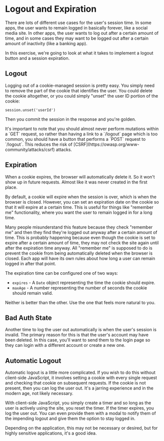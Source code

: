 # Logout and Expiration

<EpicVideo url="https://www.epicweb.dev/workshops/authentication-strategies-and-implementation/logout/intro-to-logout" />

There are lots of different use cases for the user's session time. In some apps,
the user wants to remain logged in basically forever, like a social media site.
In other apps, the user wants to log out after a certain amount of time, and in
some cases they may want to be logged out after a certain amount of inactivity
(like a banking app).

In this exercise, we're going to look at what it takes to implement a logout
button and a session expiration.

## Logout

Logging out of a cookie-managed session is pretty easy. You simply need to
remove the part of the cookie that identifies the user. You could delete the
cookie altogether, or you could simply "unset" the user ID portion of the
cookie:

```tsx
session.unset('userId')
```

Then you commit the session in the response and you're golden.

<callout-warning>
	It's important to note that you should almost never perform mutations within a
	`GET` request, so rather than having a link to a `/logout` page which is too
	common, you should have a button that performs a `POST` request to `/logout`.
	This reduces the risk of [CSRF](https://owasp.org/www-community/attacks/csrf)
	attacks.
</callout-warning>

## Expiration

When a cookie expires, the browser will automatically delete it. So it won't
show up in future requests. Almost like it was never created in the first place.

By default, a cookie will expire when the session is over, which is when the
browser is closed. However, you can set an expiration date on the cookie so that
it will expire at a certain time. This is useful for things like "remember me"
functionality, where you want the user to remain logged in for a long time.

Many people misunderstand this feature because they check "remember me" and
then they find they're logged out anyway after a certain amount of time. This
is probably happening because even though the cookie is set to expire after a
certain amount of time, they may not check the site again until after the
expiration time anyway. All "remember me" is supposed to do is prevent the
cookie from being automatically deleted when the browser is closed. Each app
will have its own rules about how long a user can remain logged in after that
point.

The expiration time can be configured one of two ways:

- `expires` - A `Date` object representing the time the cookie should expire.
- `maxAge` - A number representing the number of seconds the cookie should
  remain valid.

Neither is better than the other. Use the one that feels more natural to you.

## Bad Auth State

Another time to log the user out automatically is when the user's session is
invalid. The primary reason for this is that the user's account may have been
deleted. In this case, you'll want to send them to the login page so they can
login with a different account or create a new one.

## Automatic Logout

Automatic logout is a little more complicated. If you wish to do this without
client-side JavaScript, it involves setting a cookie with every single request
and checking that cookie on subsequent requests. If the cookie is not present,
then you can log the user out. It's a jarring experience and in the modern age,
not likely necessary.

With client-side JavaScript, you simply create a timer and so long as the user
is actively using the site, you reset the timer. If the timer expires, you log
the user out. You can even provide them with a modal to notify them of the
impending logout and give them the option to stay logged in.

Depending on the application, this may not be necessary or desired, but for
highly sensitive applications, it's a good idea.
